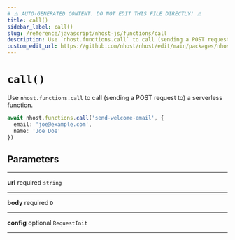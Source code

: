 ```yaml
---
# ⚠️ AUTO-GENERATED CONTENT. DO NOT EDIT THIS FILE DIRECTLY! ⚠️
title: call()
sidebar_label: call()
slug: /reference/javascript/nhost-js/functions/call
description: Use `nhost.functions.call` to call (sending a POST request to) a serverless function.
custom_edit_url: https://github.com/nhost/nhost/edit/main/packages/nhost-js/src/clients/functions.ts#L57
---
```


# `call()`

Use `nhost.functions.call` to call (sending a POST request to) a serverless function.

```ts
await nhost.functions.call('send-welcome-email', {
  email: 'joe@example.com',
  name: 'Joe Doe'
})
```

## Parameters

---

**<span className="parameter-name">url</span>** <span className="optional-status">required</span> <code>string</code>

---

**<span className="parameter-name">body</span>** <span className="optional-status">required</span> <code>D</code>

---

**<span className="parameter-name">config</span>** <span className="optional-status">optional</span> <code>RequestInit</code>

---

